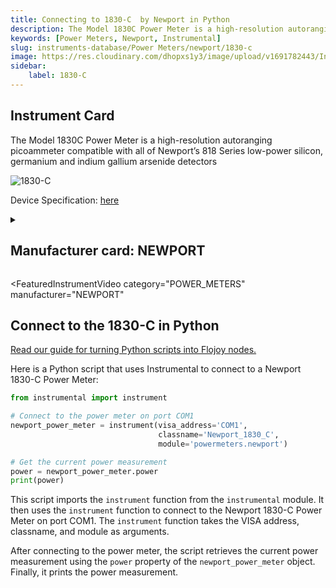 ```yaml
---
title: Connecting to 1830-C  by Newport in Python
description: The Model 1830C Power Meter is a high-resolution autoranging picoammeter compatible with all of Newport’s 818 Series low-power silicon, germanium and indium gallium arsenide detectors
keywords: [Power Meters, Newport, Instrumental] 
slug: instruments-database/Power Meters/newport/1830-c 
image: https://res.cloudinary.com/dhopxs1y3/image/upload/v1691782443/Instruments/Power%20Meters/1830-C/1830-C.jpg
sidebar:
    label: 1830-C 
---
```



## Instrument Card

The Model 1830C Power Meter is a high-resolution autoranging picoammeter compatible with all of Newport’s 818 Series low-power silicon, germanium and indium gallium arsenide detectors


![1830-C](https://res.cloudinary.com/dhopxs1y3/image/upload/v1691782443/Instruments/Power%20Meters/1830-C/1830-C.jpg)

Device Specification: [here](/instruments-database/all-instruments)

<details style={{ marginTop: "15px"}}>
<summary><h2 style={{display:'inline'}}>Manufacturer card: NEWPORT</h2></summary>

![NEWPORT](https://res.cloudinary.com/dhopxs1y3/image/upload/v1692806178/Instruments/Vendor%20Logos/Newport.png)

Newport provides a wide range of photonics technology and products designed to enhance the capabilities and productivity of our customers' applications.

- Headquarters: Irvine, California, United States
- Yearly Revenue (millions, USD): 3500
- Vendor Website: [here](https://www.newport.com/)

</details>


<FeaturedInstrumentVideo
  category="POWER_METERS"
  manufacturer="NEWPORT"
></FeaturedInstrumentVideo>

## Connect to the 1830-C in Python

[Read our guide for turning Python scripts into Flojoy nodes.](https://docs.flojoy.ai/contribution/blocks/custom-flojoy-block/)



<Tabs>
<TabItem value="Flojoy" label="Flojoy" className="flojoy-instrument-tabs">

<NodeCardCollection category="POWER_METERS" manufacturer="Newport"></NodeCardCollection>

</TabItem>
<TabItem value="Instrumental" label="Instrumental">

Here is a Python script that uses Instrumental to connect to a Newport 1830-C Power Meter:

```python
from instrumental import instrument

# Connect to the power meter on port COM1
newport_power_meter = instrument(visa_address='COM1',
                                 classname='Newport_1830_C',
                                 module='powermeters.newport')

# Get the current power measurement
power = newport_power_meter.power
print(power)
```

This script imports the `instrument` function from the `instrumental` module. It then uses the `instrument` function to connect to the Newport 1830-C Power Meter on port COM1. The `instrument` function takes the VISA address, classname, and module as arguments.

After connecting to the power meter, the script retrieves the current power measurement using the `power` property of the `newport_power_meter` object. Finally, it prints the power measurement.

</TabItem>
</Tabs>